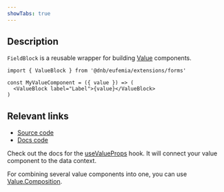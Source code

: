 ```yaml
---
showTabs: true
---
```


## Description

`FieldBlock` is a reusable wrapper for building [Value](/uilib/extensions/forms/Value) components.

```tsx
import { ValueBlock } from '@dnb/eufemia/extensions/forms'

const MyValueComponent = ({ value }) => (
  <ValueBlock label="Label">{value}</ValueBlock>
)
```

## Relevant links

- [Source code](https://github.com/dnbexperience/eufemia/tree/main/packages/dnb-eufemia/src/extensions/forms/create-component/ValueBlock)
- [Docs code](https://github.com/dnbexperience/eufemia/tree/main/packages/dnb-design-system-portal/src/docs/uilib/extensions/forms/create-component/ValueBlock)

Check out the docs for the [useValueProps](/uilib/extensions/forms/create-component/useValueProps/) hook. It will connect your value component to the data context.

For combining several value components into one, you can use [Value.Composition](/uilib/extensions/forms/Value/Composition/).
